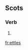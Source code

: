 ==Scots==

===Verb===
{{head|sco|verb form}}

# {{sco-third-person singular of|ettle}}

[[fr:ettles]]
